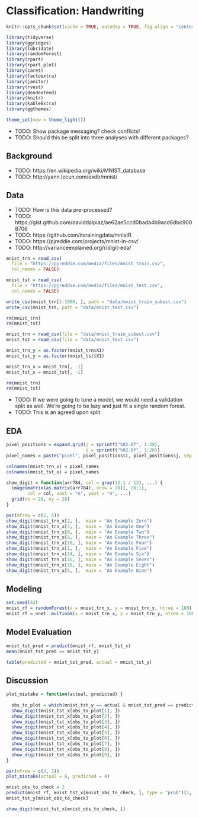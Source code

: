# Classification: Handwriting

```r
knitr::opts_chunk$set(cache = TRUE, autodep = TRUE, fig.align = "center")
```

```r
library(tidyverse)
library(ggridges)
library(lubridate)
library(randomForest)
library(rpart)
library(rpart.plot)
library(caret)
library(factoextra)
library(janitor)
library(rvest)
library(dendextend)
library(knitr)
library(kableExtra)
library(ggthemes)
```

```r
theme_set(new = theme_light())
```

- TODO: Show package messaging? check conflicts!
- TODO: Should this be split into three analyses with different packages?

## Background

- TODO: https://en.wikipedia.org/wiki/MNIST_database
- TODO: http://yann.lecun.com/exdb/mnist/

## Data

- TODO: How is this data pre-processed?
- TODO: https://gist.github.com/daviddalpiaz/ae62ae5ccd0bada4b9acd6dbc9008706
- TODO: https://github.com/itsrainingdata/mnistR
- TODO: https://pjreddie.com/projects/mnist-in-csv/
- TODO: http://varianceexplained.org/r/digit-eda/

```r
mnist_trn = read_csv(
  file = "https://pjreddie.com/media/files/mnist_train.csv", 
  col_names = FALSE)

mnist_tst = read_csv(
  file = "https://pjreddie.com/media/files/mnist_test.csv", 
  col_names = FALSE)
```

```r
write_csv(mnist_trn[1:1000, ], path = "data/mnist_train_subest.csv")
write_csv(mnist_tst, path = "data/mnist_test.csv")
```

```r
rm(mnist_trn)
rm(mnist_tst)
```

```r
mnist_trn = read_csv(file = "data/mnist_train_subest.csv")
mnist_tst = read_csv(file = "data/mnist_test.csv")
```

```r
mnist_trn_y = as.factor(mnist_trn$X1)
mnist_tst_y = as.factor(mnist_tst$X1)

mnist_trn_x = mnist_trn[, -1]
mnist_tst_x = mnist_tst[, -1]
```

```r
rm(mnist_trn)
rm(mnist_tst)
```

- TODO: If we were going to tune a model, we would need a validation split as well. We're going to be lazy and just fit a single random forest.
- TODO: This is an agreed upon split.

## EDA

```r
pixel_positions = expand.grid(j = sprintf("%02.0f", 1:28), 
                              i = sprintf("%02.0f", 1:28))
pixel_names = paste("pixel", pixel_positions$i, pixel_positions$j, sep = "-")
```

```r
colnames(mnist_trn_x) = pixel_names
colnames(mnist_tst_x) = pixel_names
```

```r
show_digit = function(arr784, col = gray(12:1 / 12), ...) {
  image(matrix(as.matrix(arr784), nrow = 28)[, 28:1], 
        col = col, xaxt = "n", yaxt = "n", ...)
  grid(nx = 28, ny = 28)
}
```

```r
par(mfrow = c(2, 5))
show_digit(mnist_trn_x[2, ],  main = "An Example Zero")
show_digit(mnist_trn_x[4, ],  main = "An Example One")
show_digit(mnist_trn_x[6, ],  main = "An Example Two")
show_digit(mnist_trn_x[8, ],  main = "An Example Three")
show_digit(mnist_trn_x[10, ], main = "An Example Four")
show_digit(mnist_trn_x[1, ],  main = "An Example Five")
show_digit(mnist_trn_x[14, ], main = "An Example Six")
show_digit(mnist_trn_x[16, ], main = "An Example Seven")
show_digit(mnist_trn_x[18, ], main = "An Example Eight")
show_digit(mnist_trn_x[5, ],  main = "An Example Nine")
```

## Modeling

```r
set.seed(42)
mnist_rf = randomForest(x = mnist_trn_x, y = mnist_trn_y, ntree = 100)
mnist_rf = nnet::multinom(x = mnist_trn_x, y = mnist_trn_y, ntree = 100)
```

## Model Evaluation

```r
mnist_tst_pred = predict(mnist_rf, mnist_tst_x)
mean(mnist_tst_pred == mnist_tst_y)
```

```r
table(predicted = mnist_tst_pred, actual = mnist_tst_y)
```

## Discussion

```r
plot_mistake = function(actual, predicted) {
  
  obs_to_plot = which(mnist_tst_y == actual & mnist_tst_pred == predicted)[1:9]
  show_digit(mnist_tst_x[obs_to_plot[1], ])
  show_digit(mnist_tst_x[obs_to_plot[2], ])
  show_digit(mnist_tst_x[obs_to_plot[3], ])
  show_digit(mnist_tst_x[obs_to_plot[4], ])
  show_digit(mnist_tst_x[obs_to_plot[5], ])
  show_digit(mnist_tst_x[obs_to_plot[6], ])
  show_digit(mnist_tst_x[obs_to_plot[7], ])
  show_digit(mnist_tst_x[obs_to_plot[8], ])
  show_digit(mnist_tst_x[obs_to_plot[9], ])
}
```

```r
par(mfrow = c(3, 3))
plot_mistake(actual = 6, predicted = 4)
```

```r
mnist_obs_to_check = 2
predict(mnist_rf, mnist_tst_x[mnist_obs_to_check, ], type = "prob")[1, ]
mnist_tst_y[mnist_obs_to_check]
```

```r
show_digit(mnist_tst_x[mnist_obs_to_check, ])
```
